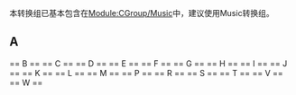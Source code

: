 {{CGroupH|name=Composer|desc=作曲家}}
<noinclude>[[Category:公共轉換組模板|{{SUBPAGENAME}}]]
本转换组已基本包含在[[Module:CGroup/Music]]中，建议使用Music转换组。
{{TOC}}
== A ==</noinclude>
{{CItem|zh-cn:阿尔比诺尼;zh-tw:阿爾比諾尼;zh-hk:阿賓朗尼;|original=Albinoni}}
{{CItem|zh-cn:阿马德乌斯;zh-tw:阿瑪迪斯;zh-hk:阿瑪迪斯;|original=Amadeus}}
<noinclude>== B ==</noinclude>
{{CItem|zh-cn:巴赫;zh-tw:巴哈;zh-hk:巴哈;|original=Bach}}
{{CItem|zh-cn:勃拉姆斯;zh-tw:布拉姆斯;zh-hk:布拉姆斯;|original=Brahms}}
{{CItem|zh-cn:柏辽兹;zh-tw:白遼士;zh-hk:白遼士;|original=Berlioz}}
{{CItem|zh-cn:布里顿;zh-tw:布列頓;zh-hk:布烈頓;|original=Britten}}
<noinclude>== C ==</noinclude>
{{CItem|zh-cn:肖邦;zh-tw:蕭邦;|original=Chopin}}
{{CItem|zh-cn:科普兰;zh-tw:柯普蘭;zh-hk:柯普蘭;|original=Copland}}
{{CItem|zh-cn:科雷利;zh-tw:柯賴里;zh-hk:柯里尼|original=Corelli}}
<noinclude>== D ==</noinclude>
{{CItem|zh-cn:达律斯;zh-tw:大流士;zh-hk:戴流士;|original=Darius}}<!--由於香港少連 First Name 一併使用，譯法和 Delius 相同並沒有問題。-->
{{CItem|zh-cn:德彪西;zh-tw:德布西;zh-hk:德布西;|original=Debussy}}
{{CItem|zh-cn:戴留斯;zh-tw:戴流士;zh-hk:戴流士;|original=Delius}}
{{CItem|zh-cn:德沃夏克;zh-tw:德弗札克;zh-hk:德伏札克;|original=Dvořák}}
<noinclude>== E ==</noinclude>
{{CItem|zh-cn:埃马努埃尔;zh-tw:艾曼紐;|original=Emanuel}}
<noinclude>== F ==</noinclude>
{{CItem|zh-cn:福莱;zh-tw:佛瑞;zh-hk:佛瑞;|original=Fauré}}
{{CItem|zh-cn:弗里德里克;zh-tw:腓特烈;zh-hk:費德烈;|original=Frideric}}
<noinclude>== G ==</noinclude>
{{CItem|zh-cn:格什温;zh-tw:蓋希文;zh-hk:歌舒詠;|original=Gershwin}}
{{CItem|zh-cn:格兰杰;zh-tw:葛人杰;zh-hk:格蘭傑;|original=Grainger}}
{{CItem|zh-cn:哥德堡;zh-tw:郭德堡;zh-hk:哥德堡|original=Goldberg}}
<noinclude>== H ==</noinclude>
{{CItem|zh-cn:亨德尔;zh-tw:韓德爾;zh-hk:韓德爾;|original=Handel}}
<noinclude>== I ==</noinclude>
{{CItem|zh-cn:艾夫斯;zh-tw:艾伍士;zh-hk:艾菲斯;|original=Ives}}<!--香港亦可譯作「艾維士」-->
<noinclude>== J ==</noinclude>
{{CItem|zh-cn:雅纳切克;zh-tw:揚纳杰克;zh-hk:揚納傑克;|original=Janáček}}<!--香港對「傑」和「杰」是有分別的，不論是否簡體不簡體的問題。-->
<noinclude>== K ==</noinclude>
{{CItem|zh-cn:柯达伊;zh-tw:高大宜;zh-hk:高大宜;|original=Kodály}}
{{CItem|zh-cn:科萨科夫;zh-tw:高沙可夫;zh-hk:高沙可夫;|original=Корсаков}}
<noinclude>== L ==</noinclude>
{{CItem|zh-cn:吕利;zh-tw:盧利;;zh-hk:雷利;|original=Lully}}
<noinclude>== M ==</noinclude>
{{CItem|zh-cn:梅西安;zh-tw:梅湘;zh-hk:梅湘;|original=Messiaen}}
{{CItem|zh-cn:莫扎特;zh-tw:莫札特;|original=Mozart}}
{{CItem|zh-cn:米约;zh-tw:米堯;zh-hk:米堯;|original=Milhaud}}
<noinclude>== P ==</noinclude>
{{CItem|zh-cn:帕赫贝尔;zh-tw:帕海貝爾;zh-hk:巴海貝爾;|original=Pachelbel}}
{{CItem|zh-cn:珀西;zh-tw:帕西;zh-hk:帕西;|original=Percy}}
{{CItem|zh-cn:里姆斯基;zh-tw:林姆斯基;zh-hk:林姆斯基;|original=Римский}}
{{CItem|zh-cn:佩尔戈莱西;zh-tw:裴高雷西;zh-hk:彼高利斯;|original=Pergolesi}}
{{CItem|zh-cn:普罗科菲耶夫; zh-tw:浦羅高菲夫; zh-hk:浦羅哥菲夫;|original=Прокофьев}}
<noinclude>== R ==</noinclude>
{{CItem|zh-cn:赖因肯;zh-tw:萊茵肯;|original=Reincken}}
<noinclude>== S ==</noinclude>
{{CItem|zh-cn:勋伯格;zh-tw:荀白克;zh-hk:荀白克;|original=Schönberg}}
{{CItem|zh-cn:肖斯塔科维奇;zh-tw:蕭士塔高維奇;zh-hk:蕭斯達高維契;|original=Шостакович}}
{{CItem|zh-cn:西贝柳斯;zh-tw:西貝流士;zh-hk:西貝流士;|original=Sibelius}}
{{CItem|zh-cn:斯美塔那;zh-tw:史麥塔納;zh-hk:史麥塔納;|original=Smetana}}
{{CItem|zh-cn:施特劳斯;zh-tw:史特勞斯;zh-hk:史特勞斯;|original=Strauss}}
{{CItem|zh-cn:斯卡拉蒂;zh-tw:史卡拉第;zh-hk:史卡拉第;|original=Scarlatti}}
<noinclude>== T ==</noinclude>
{{CItem|zh-cn:泰勒曼;zh-tw:泰雷曼;zh-hk:泰利文|original=Telemann}}
{{CItem|zh-cn:托雷利;zh-tw:托雷里;|original=Torelli}}
<noinclude>== V ==</noinclude>
{{CItem|zh-cn:沃恩;zh-tw:佛漢;zh-hk:佛漢;|original=Vaughan}}
{{CItem|zh-cn:维瓦尔第;zh-tw:韋瓦第;zh-hk:韋華第;|original=Vivaldi}}
<noinclude>== W ==</noinclude>
{{CItem|zh-cn:瓦格纳;zh-tw:華格納;zh-hk:華格納;|original=Wagner}}
{{CItem|zh-cn:沃尔顿;zh-tw:華爾頓;zh-hk:華爾頓;|original=Walton}}
{{CItem|zh-cn:韦伯恩;zh-tw:魏本;zh-hk:魏本;|original=Webern}}
{{CItem|zh-cn:威廉斯;zh-tw:威廉士;zh-hk:威廉斯;|original=Williams}}
{{CItem|zh-cn:沃尔夫冈;zh-tw:沃夫岡;|original=Wolfgang}}
{{CGroupF}}